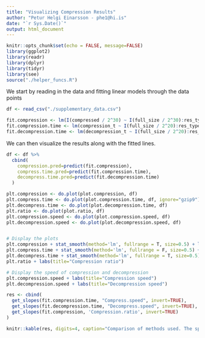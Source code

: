 ```yaml
---
title: "Visualizing Compression Results"
author: "Petur Helgi Einarsson - phe1@hi.is"
date: "`r Sys.Date()`"
output: html_document
---
```


```r
knitr::opts_chunk$set(echo = FALSE, message=FALSE)
library(ggplot2)
library(readr)
library(dplyr)
library(tidyr)
library(see)
source("./helper_funcs.R")
```

We start by reading in the data and fitting linear models through the data points

```r
df <- read_csv("./supplementary_data.csv")

fit.compression <- lm(I(compressed / 2^30) ~ I(full_size / 2^30):res_type + 0, df)
fit.compression.time <- lm(compression_t ~ I(full_size / 2^20):res_type + 0, df)
fit.decompression.time <- lm(decompression_t ~ I(full_size / 2^20):res_type + 0, df)
```

We can then visualize the results along with the fitted lines.
```r

df <- df %>%
  cbind(
    compression.pred=predict(fit.compression),
    compress.time.pred=predict(fit.compression.time),
    decompress.time.pred=predict(fit.decompression.time)
  )

plt.compression <- do.plot(plot.compression, df)
plt.compress.time <- do.plot(plot.compression.time, df, ignore="gzip9")
plt.decompress.time <- do.plot(plot.decompression.time, df)
plt.ratio <- do.plot(plot.ratio, df)
plt.compression.speed <- do.plot(plot.compression.speed, df)
plt.decompression.speed <- do.plot(plot.decompression.speed, df)


# Display the plots
plt.compression + stat_smooth(method='lm', fullrange = T, size=0.5) + labs(title="Compression")
plt.compress.time + stat_smooth(method='lm', fullrange = F, size=0.5) + labs(title="Compression time")
plt.decompress.time + stat_smooth(method='lm', fullrange = T, size=0.5)+  labs(title="Decompression time")
plt.ratio + labs(title="Compression ratio")

# Display the speed of compression and decompression
plt.compression.speed + labs(title="Compression speed")
plt.decompression.speed + labs(title="Decompression speed")
```

```r
res <- cbind(
  get_slopes(fit.compression.time, "Compress.speed", invert=TRUE),
  get_slopes(fit.decompression.time, "Decompress.speed", invert=TRUE),
  get_slopes(fit.compression, 'Compression.ratio', invert=TRUE)
)

knitr::kable(res, digits=4, caption="Comparison of methods used. The speed columns are measured in MB/s.")
```

